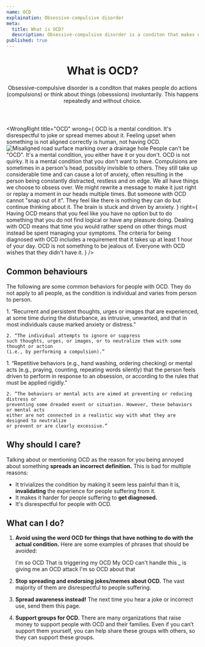 ```yaml
---
name: OCD
explaination: Obsessive-compulsive disorder
meta:
  title: What is OCD?
  description: Obsessive-compulsive disorder is a conditon that makes do preform actions and think about things more than wanted. Learn more here.
published: true
---
```


<Header>

# What is OCD?

Obsessive-compulsive disorder is a conditon that makes people do actions (compulsions) or think about things (obesssions) involuntarily. This happens repeatedly and without choice.

</Header>

<Main>

<WrongRight
  title="OCD"
  wrong={
    <Definition>
      <DefinitionItem summary="Something to joke about">
        OCD is a mental condition. It's disrespectful to joke or spread memes about it.
      </DefinitionItem>
      <DefinitionItem summary="Being upset at asymmetrical things">
        Feeling upset when something is not aligned correctly is human, not having OCD.
        <img
          src="/examples/asymetry.jpg"
          alt="Misaligned road surface marking over a drainage hole"
        />
      </DefinitionItem>
      <DefinitionItem summary="A personality type">
        People can't be "OCD". It's a mental condition, you either have it or you don't.
      </DefinitionItem>
      <DefinitionItem summary="Quirky">
        OCD is not quirky. It is a mental condition that you don't want to have.
      </DefinitionItem>
      <DefinitionItem summary="Always visible">
        Compulsions are sometimes in a person's head, possibly invisible to others. They
        still take up considerable time and can cause a lot of anxiety, often resulting in
        the person being constantly distracted, restless and on edge.
      </DefinitionItem>
      <DefinitionItem summary="A choice">
        We all have things we choose to obsess over. We might rewrite a message to make it
        just right or replay a moment in our heads multiple times. But someone with OCD
        cannot "snap out of it". They feel like there is nothing they can do but continue
        thinking about it. The brain is stuck and driven by anxiety.
      </DefinitionItem>
    </Definition>
  }
  right={
    <Definition>
      <DefinitionItem summary="Taxing">
        Having OCD means that you feel like you have no option but to do something that
        you do not find logical or have any pleasure doing.
      </DefinitionItem>
      <DefinitionItem summary="Time-consuming">
        Dealing with OCD means that time you would rather spend on other things must
        instead be spent managing your symptoms. The criteria for being diagnosed with OCD
        includes a requirement that it takes up at least 1 hour of your day.
      </DefinitionItem>
      <DefinitionItem summary="Unwanted">
        OCD is not something to be jealous of. Everyone with OCD wishes that they didn't
        have it.
      </DefinitionItem>
    </Definition>
  }
/>

<Section>

## Common behaviours

The following are some common behaviors for people with OCD. They do not apply to all people, as the condition is individual and varies from person to person.

<Definition>
  <DefinitionItem summary="Obsessions">
    1. “Recurrent and persistent thoughts, urges or images that are experienced, at some
    time during the disturbance, as intrusive, unwanted, and that in most individuals
    cause marked anxiety or distress.”

    2. “The individual attempts to ignore or suppress
    such thoughts, urges, or images, or to neutralize them with some thought or action
    (i.e., by performing a compulsion).”

  </DefinitionItem>
  <DefinitionItem summary="Compulsions">
    1. “Repetitive behaviors (e.g., hand washing, ordering checking) or mental acts (e.g.,
    praying, counting, repeating words silently) that the person feels driven to perform
    in response to an obsession, or according to the rules that must be applied rigidly.”

    2. “The behaviors or mental acts are aimed at preventing or reducing distress or
    preventing some dreaded event or situation. However, these behaviors or mental acts
    either are not connected in a realistic way with what they are designed to neutralize
    or prevent or are clearly excessive.”

  </DefinitionItem>
</Definition>

</Section>

<Section>

## Why should I care?

Talking about or mentioning OCD as the reason for you being annoyed about something **spreads an incorrect definition.** This is bad for multiple reasons:

- It trivializes the condition by making it seem less painful than it is, **invalidating** the experience for people suffering from it.
- It makes it harder for people suffering to **get diagnosed.**
- It's disrespectful for people with OCD.

</Section>

<Section>

## What can I do?

1.  **Avoid using the word OCD for things that have nothing to do with the actual condition.** Here are some examples of phrases that should be avoided:

    <QuoteGroup>
      <Quote>I'm so OCD</Quote>
      <Quote>That is triggering my OCD</Quote>
      <Quote>My OCD can't handle this</Quote>
      <Quote>_ is giving me an OCD attack</Quote>
      <Quote>I'm so OCD about that</Quote>
    </QuoteGroup>

2.  **Stop spreading and endorsing jokes/memes about OCD.** The vast majority of them are disrespectful to people suffering.

3.  **Spread awareness instead!** The next time you hear a joke or incorrect use, send them this page.

4.  **Support groups for OCD.** There are many organizations that raise money to support people with OCD and their families. Even if you can’t support them yourself, you can help share these groups with others, so they can support these groups.

</Section>

</Main>

<DocLinkBanner url="https://docs.google.com/document/d/1EJ_YGfZj3qCgaiOS48rQ5NhfxKbRWbV4GL7mVk-tiKo/edit?usp=sharing" />

